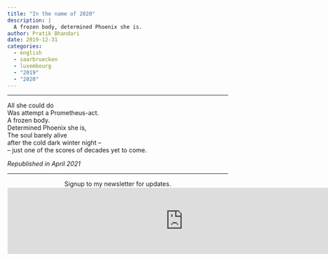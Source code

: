 ```yaml
---
title: "In the name of 2020"
description: |
  A frozen body, determined Phoenix she is.
author: Pratik Bhandari
date: 2019-12-31
categories:
  - english
  - saarbruecken
  - luxembourg
  - "2019"
  - "2020"
---
```


<!-- Oh, so some links brought you here. Cool.\ -->

***

All she could do\
Was attempt a Prometheus-act.\
A frozen body.\
Determined Phoenix she is,\
The soul barely alive\
after the cold dark winter night --\
-- just one of the scores of decades yet to come.

_Republished in April 2021_

***

<div
<b style="text-align:center;">Signup to my newsletter for updates.</b>
</div>

<iframe
src="https://drpratik.substack.com/embed" width="800" height="150" style="border:1px solid #EEE; background:white;" frameborder="0" scrolling="no">
</iframe>
 